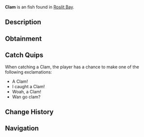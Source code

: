 {{FishInfobox
|image          = Clam.png
|rarity         = Unusual
|sea            = First Sea
|location       = [[Roslit Bay]]
|sublocation    = 
|sources        = Fishing Rod
|radar_location = 
|xp             = 25
|weather        = Foggy
|time           = 
|season         = 
|bait           = Seaweed
|base_weight    = 1
|base_value     = 13
|weight_range   = 0.1
|base_chance    = 60
|base_resil     = 70
}}
'''Clam''' is an {{Rarity|Unusual}} fish found in [[Roslit Bay]].

== Description ==
{{Description|The Clam is an interesting fish that is found behind Roslit Bay. They are quite sought after because they yield a valuable pearl once caught. [Contribution by @Johnny_D3pp]|Bestiary Entry}}

== Obtainment ==
{{Description|Found behind Roslit Bay.|Bestiary Hint}}
{{Fish Availability|
Roslit Bay/Clam Abundance
|top_rods      = 
Leviathan's Fang Rod\1196384.71\1155912.14;
Free Spirit Rod\1182470.98\1147552.89;
Trident Rod\1147091.78\1113218.43;
Azure Of Lagoon\1084348\1049589.94;
No-Life Rod\1016180.54\983607.54;
Krampus's Rod\917870.93\909294.47;
Magma Rod\886972.46\878684.72;
Plastic Rod\810101.11\802531.64;
Buddy Bond Rod\741437.26\746898.51;
Seraphic Rod\966779.63\929097.88;
Ethereal Prism Rod\961470.65\920577.35;
Astralhook Rod\960444.47\937778.28;
Challenger's Rod\959587.77\919990.53;
Rod Of The Forgotten Fang\952313.31\918864.49;
Blazebringer Rod\943868.7\911625.52;
Depthseeker Rod\930182.83\893077.85;
Rod Of The Exalted One\929190.42\899464.5;
Verdant Shear Rod\926199.62\887473.43;
Zeus Rod\922112.58\884173.28;
Rod Of The Depths\921622.2\894406.92;
Avalanche Rod\918971.97\882549.13;
Volcanic Rod\894021.68\855988.57;
Training Rod\811729.09\805858.17;
Steady Rod\482014.71\466085.4
|recommended   = Trident Rod
}}

== Catch Quips ==
When catching a Clam, the player has a chance to make one of the following exclamations:
* A Clam!
* I caught a Clam!
* Woah, a Clam!
* Wan go clam?

== Change History ==
{{Change History|{{subst:Current Version}}}}

== Navigation ==
{{Fish Navbox|Roslit Bay}}